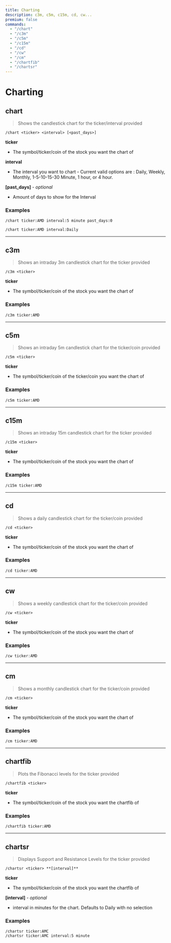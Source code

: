 ```yaml
---
title: Charting
description: c3m, c5m, c15m, cd, cw...
premium: false
commands:
  - "/chart"
  - "/c3m"
  - "/c5m"
  - "/c15m"
  - "/cd"
  - "/cw"
  - "/cm"
  - "/chartfib"
  - "/chartsr"
---
```


# Charting

## chart

> Shows the candlestick chart for the ticker/interval provided

```format
/chart <ticker> <interval> [<past_days>]
```

**ticker**

- The symbol/ticker/coin of the stock you want the chart of

**interval**

- The interval you want to chart - Current valid options are : Daily, Weekly, Monthly, 1-5-10-15-30 Minute, 1 hour, or 4 hour.

**[past_days]** - _optional_

- Amount of days to show for the Interval

### Examples

```
/chart ticker:AMD interval:5 minute past_days:0
```

```
/chart ticker:AMD interval:Daily
```

---

## c3m

> Shows an intraday 3m candlestick chart for the ticker provided

```format
/c3m <ticker>
```

**ticker**

- The symbol/ticker/coin of the stock you want the chart of

### Examples

```
/c3m ticker:AMD
```

---

## c5m

> Shows an intraday 5m candlestick chart for the ticker/coin provided

```format
/c5m <ticker>
```

**ticker**

- The symbol/ticker/coin of the ticker/coin you want the chart of

### Examples

```
/c5m ticker:AMD
```

---

## c15m

> Shows an intraday 15m candlestick chart for the ticker provided

```format
/c15m <ticker>
```

**ticker**

- The symbol/ticker/coin of the stock you want the chart of

### Examples

```
/c15m ticker:AMD
```

---

## cd

> Shows a daily candlestick chart for the ticker/coin provided

```format
/cd <ticker>
```

**ticker**

- The symbol/ticker/coin of the stock you want the chart of

### Examples

```
/cd ticker:AMD
```

---

## cw

> Shows a weekly candlestick chart for the ticker/coin provided

```format
/cw <ticker>
```

**ticker**

- The symbol/ticker/coin of the stock you want the chart of

### Examples

```
/cw ticker:AMD
```

---

## cm

> Shows a monthly candlestick chart for the ticker/coin provided

```format
/cm <ticker>
```

**ticker**

- The symbol/ticker/coin of the stock you want the chart of

### Examples

```
/cm ticker:AMD
```

---

## chartfib

> Plots the Fibonacci levels for the ticker provided

```format
/chartfib <ticker>
```

**ticker**

- The symbol/ticker/coin of the stock you want the chartfib of

### Examples

```
/chartfib ticker:AMD
```

---

## chartsr

> Displays Support and Resistance Levels for the ticker provided

```format
/chartsr <ticker> **[interval]**
```

**ticker**

- The symbol/ticker/coin of the stock you want the chartfib of

**[interval]** - _optional_

- interval in minutes for the chart. Defaults to Daily with no selection

### Examples

```
/chartsr ticker:AMC
/chartsr ticker:AMC interval:5 minute
```
